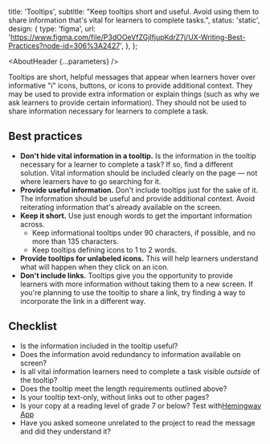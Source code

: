 

  title: 'Tooltips',
  subtitle:
    "Keep tooltips short and useful. Avoid using them to share information that's vital for learners to complete tasks.",
  status: 'static',
  design: {
    type: 'figma',
    url: 'https://www.figma.com/file/P3dOOeVfZGjIfjupKdrZ7j/UX-Writing-Best-Practices?node-id=306%3A2427',
  },
};

<Meta title="UX Writing/Component guidelines/Tooltips" />

<AboutHeader {...parameters} />

Tooltips are short, helpful messages that appear when learners hover over informative "i" icons, buttons, or icons to provide additional context. They may be used to provide extra information or explain things (such as why we ask learners to provide certain information). They should not be used to share information necessary for learners to complete a task.

## Best practices

- **Don't hide vital information in a tooltip.** Is the information in the tooltip necessary for a learner to complete a task? If so, find a different solution. Vital information should be included clearly on the page — not where learners have to go searching for it.
- **Provide useful information.** Don't include tooltips just for the sake of it. The information should be useful and provide additional context. Avoid reiterating information that's already available on the screen.
- **Keep it short.** Use just enough words to get the important information across.
  - Keep informational tooltips under 90 characters, if possible, and no more than 135 characters.
  - Keep tooltips defining icons to 1 to 2 words.
- **Provide tooltips for unlabeled icons.** This will help learners understand what will happen when they click on an icon.
- **Don't include links.** Tooltips give you the opportunity to provide learners with more information without taking them to a new screen. If you're planning to use the tooltip to share a link, try finding a way to incorporate the link in a different way.

## Checklist

- Is the information included in the tooltip useful?
- Does the information avoid redundancy to information available on screen?
- Is all vital information learners need to complete a task visible _outside_ of the tooltip?
- Does the tooltip meet the length requirements outlined above?
- Is your tooltip text-only, without links out to other pages?
- Is your copy at a reading level of grade 7 or below? Test with[Hemingway App](https://hemingwayapp.com)
- Have you asked someone unrelated to the project to read the message and did they understand it?
